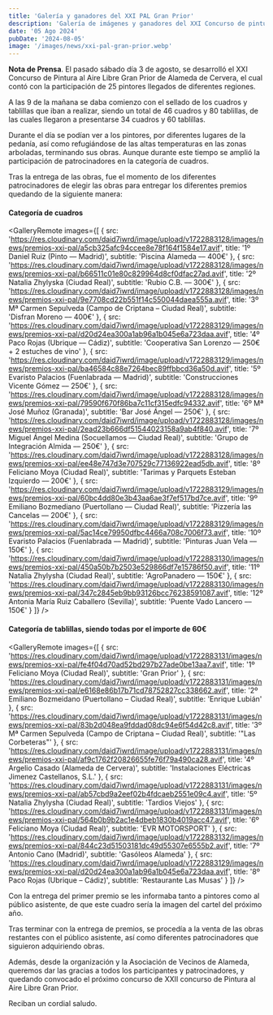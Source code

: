 ```yaml
---
title: 'Galería y ganadores del XXI PAL Gran Prior'
description: 'Galería de imágenes y ganadores del XXI Concurso de pintura al aire libre Gran Prior'
date: '05 Ago 2024'
pubDate: '2024-08-05'
image: '/images/news/xxi-pal-gran-prior.webp'
---
```



**Nota de Prensa**. El pasado sábado día 3 de agosto, se desarrolló el XXI Concurso de Pintura al Aire Libre Gran Prior de Alameda de Cervera, el cual contó con la participación de 25 pintores llegados de diferentes regiones.

A las 9 de la mañana se daba comienzo con el sellado de los cuadros y tablillas que iban a realizar, siendo un total de 46 cuadros y 80 tablillas, de las cuales llegaron a presentarse 34 cuadros y 60 tablillas.

Durante el día se podían ver a los pintores, por diferentes lugares de la pedanía, así como refugiándose de las altas temperaturas en las zonas arboladas, terminando sus obras. Aunque durante este tiempo se amplió la participación de patrocinadores en la categoría de cuadros.

Tras la entrega de las obras, fue el momento de los diferentes patrocinadores de elegir las obras para entregar los diferentes premios quedando de la siguiente manera:

<h4 class='text-lg font-medium'>Categoría de cuadros</h4>

<GalleryRemote
	images={[
		{
			src: 'https://res.cloudinary.com/daid7iwrd/image/upload/v1722883128/images/news/premios-xxi-pal/a5cb325afc94ccee8e78f164f1584e17.avif',
			title: '1º Daniel Ruiz (Pinto –– Madrid)',
			subtitle: 'Piscina Alameda –– 400€'
		},
		{
			src: 'https://res.cloudinary.com/daid7iwrd/image/upload/v1722883128/images/news/premios-xxi-pal/b66511c01e80c829964d8cf0dfac27ad.avif',
			title: '2º Natalia Zhylyska (Ciudad Real)',
			subtitle: 'Rubio C.B. –– 300€'
		},
		{
			src: 'https://res.cloudinary.com/daid7iwrd/image/upload/v1722883128/images/news/premios-xxi-pal/9e7708cd22b551f14c550044daea555a.avif',
			title: '3º Mª Carmen Sepulveda (Campo de Criptana – Ciudad Real)',
			subtitle: 'Disfran Moreno –– 400€'
		},
		{
			src: 'https://res.cloudinary.com/daid7iwrd/image/upload/v1722883129/images/news/premios-xxi-pal/d20d24ea300a1ab96a1b045e6a723daa.avif',
			title: '4º Paco Rojas (Ubrique –– Cádiz)',
			subtitle: 'Cooperativa San Lorenzo –– 250€ + 2 estuches de vino'
		},
		{
			src: 'https://res.cloudinary.com/daid7iwrd/image/upload/v1722883129/images/news/premios-xxi-pal/ba46584c88e7264bec89ffbbcd36a50d.avif',
			title: '5º Evaristo Palacios (Fuenlabrada –– Madrid)',
			subtitle: 'Construcciones Vicente Gómez –– 250€'
		},
		{
			src: 'https://res.cloudinary.com/daid7iwrd/image/upload/v1722883128/images/news/premios-xxi-pal/79590f670f86ba7c11cf315edfc94332.avif',
			title: '6º Mª José Muñoz (Granada)',
			subtitle: 'Bar José Ángel –– 250€'
		},
		{
			src: 'https://res.cloudinary.com/daid7iwrd/image/upload/v1722883128/images/news/premios-xxi-pal/2ead23b666df51544023158a9ab4f840.avif',
			title: '7º Miguel Ángel Medina (Socuellamos –– Ciudad Real)',
			subtitle: 'Grupo de Integración Almida –– 250€'
		},
		{
			src: 'https://res.cloudinary.com/daid7iwrd/image/upload/v1722883128/images/news/premios-xxi-pal/ee48e747d3e707529c77136922ead5db.avif',
			title: '8º Feliciano Moya (Ciudad Real)',
			subtitle: 'Tarimas y Parquets Esteban Izquierdo –– 200€'
		},
		{
			src: 'https://res.cloudinary.com/daid7iwrd/image/upload/v1722883129/images/news/premios-xxi-pal/60bc4dd80e3b43aa6ae3f7ef517bd7ce.avif',
			title: '9º Emiliano Bozmediano (Puertollano –– Ciudad Real)',
			subtitle: 'Pizzería las Cancelas –– 200€'
		},
		{
			src: 'https://res.cloudinary.com/daid7iwrd/image/upload/v1722883129/images/news/premios-xxi-pal/5ac14ce79950dfbc4466a708c7006f73.avif',
			title: '10º Evaristo Palacios (Fuenlabrada –– Madrid)',
			subtitle: 'Pinturas Juan Vela –– 150€'
		},
		{
			src: 'https://res.cloudinary.com/daid7iwrd/image/upload/v1722883130/images/news/premios-xxi-pal/450a50b7b2503e529866df7e15786f50.avif',
			title: '11º Natalia Zhylysha (Ciudad Real)',
			subtitle: 'AgroPanadero –– 150€'
		},
		{
			src: 'https://res.cloudinary.com/daid7iwrd/image/upload/v1722883130/images/news/premios-xxi-pal/347c2845eb9bb93126bcc76238591087.avif',
			title: '12º Antonia María Ruiz Caballero (Sevilla)',
			subtitle: 'Puente Vado Lancero –– 150€'
		}
	]}
/>

<h4 class='text-lg font-medium'>Categoría de tablillas, siendo todas por el importe de 60€</h4>

<GalleryRemote
	images={[
		{
			src: 'https://res.cloudinary.com/daid7iwrd/image/upload/v1722883131/images/news/premios-xxi-pal/fe4f04d70ad52bd297b27ade0be13aa7.avif',
			title: '1º Feliciano Moya (Ciudad Real)',
			subtitle: 'Gran Prior'
		},
		{
			src: 'https://res.cloudinary.com/daid7iwrd/image/upload/v1722883131/images/news/premios-xxi-pal/e6168e86b17b71cd78752827cc338662.avif',
			title: '2º Emiliano Bozmeidano (Puertollano – Ciudad Real)',
			subtitle: 'Enrique Lubián'
		},
		{
			src: 'https://res.cloudinary.com/daid7iwrd/image/upload/v1722883131/images/news/premios-xxi-pal/83b2d048ea9fddad08dc94e6f54d42c8.avif',
			title: '3º Mª Carmen Sepulveda (Campo de Criptana – Ciudad Real)',
			subtitle: '"Las Corbeteras"'
		},
		{
			src: 'https://res.cloudinary.com/daid7iwrd/image/upload/v1722883131/images/news/premios-xxi-pal/af9c1762f20826655fe76f79a490ca28.avif',
			title: '4º Argelio Casado (Alameda de Cervera)',
			subtitle: 'Instalaciones Eléctricas Jimenez Castellanos, S.L.'
		},
		{
			src: 'https://res.cloudinary.com/daid7iwrd/image/upload/v1722883131/images/news/premios-xxi-pal/ab57cbd9a2eef02b4fdcaeb2551e09c4.avif',
			title: '5º Natalia Zhylysha (Ciudad Real)',
			subtitle: 'Tardios Viejos'
		},
		{
			src: 'https://res.cloudinary.com/daid7iwrd/image/upload/v1722883131/images/news/premios-xxi-pal/564b0b9b2ac1e4dbeb1830b4019acc47.avif',
			title: '6º Feliciano Moya (Ciudad Real)',
			subtitle: 'EVR MOTORSPORT'
		},
		{
			src: 'https://res.cloudinary.com/daid7iwrd/image/upload/v1722883132/images/news/premios-xxi-pal/844c23d51503181dc49d55307e6555b2.avif',
			title: '7º Antonio Cano (Madrid)',
			subtitle: 'Gasóleos Alameda'
		},
		{
			src: 'https://res.cloudinary.com/daid7iwrd/image/upload/v1722883129/images/news/premios-xxi-pal/d20d24ea300a1ab96a1b045e6a723daa.avif',
			title: '8º Paco Rojas (Ubrique – Cádiz)',
			subtitle: 'Restaurante Las Musas'
		}
	]}
/>

Con la entrega del primer premio se les informaba tanto a pintores como al público asistente, de que este cuadro sería la imagen del cartel del próximo año.

Tras terminar con la entrega de premios, se procedía a la venta de las obras restantes con el público asistente, así como diferentes patrocinadores que siguieron adquiriendo obras.

Además, desde la organización y la Asociación de Vecinos de Alameda, queremos dar las gracias a todos los participantes y patrocinadores, y quedando convocado el próximo concurso de XXII concurso de Pintura al Aire Libre Gran Prior.

Reciban un cordial saludo.

<Gallery folder='pal-2024' />
